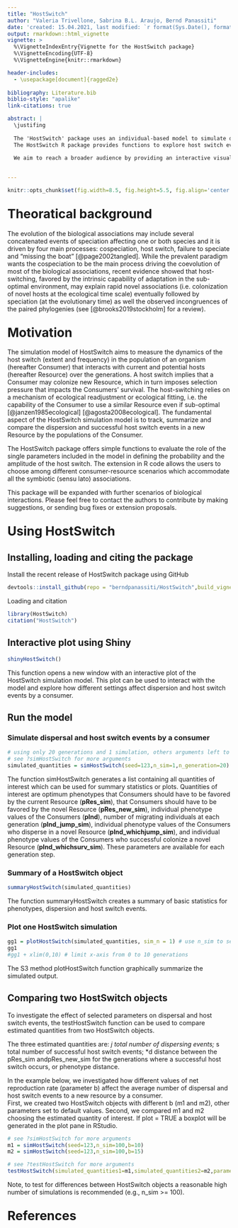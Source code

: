 ---
title: "HostSwitch"
author: "Valeria Trivellone, Sabrina B.L. Araujo, Bernd Panassiti"
date: 'created: 15.04.2021, last modified: `r format(Sys.Date(), format="%d.%m.%Y")`'
output: rmarkdown::html_vignette
vignette: >
  %\VignetteIndexEntry{Vignette for the HostSwitch package}
  %\VignetteEncoding{UTF-8}
  %\VignetteEngine{knitr::rmarkdown}

header-includes:
  - \usepackage[document]{ragged2e}
  
bibliography: Literature.bib
biblio-style: "apalike"
link-citations: true

abstract: |
  \justifing
  
  The 'HostSwitch' package uses an individual-based model to simulate dispersion and host switch events by a consumer. As a consequence od the adaptation to a new resource,the consumer may expand its host range. 
  The HostSwitch R package provides functions to explore host switch events on a novel resource over the time. Based on the Individual-Based Model (IBM) published in Araujo et al. [-@Araujo_2015], the main function of this R package simulates the colonization dynamics of consumers over resources that are randomly offered. The HostSwitch package was implemented by including all functionalities in the original IBM model as well as numerous additions, such as comparison and evaluation of simulations with several customized parameter options and an in-depth description of the parameters in an ecological context.
  
  We aim to reach a broader audience by providing an interactive visualization of the model and linking the theoretical model to real world scenarios. The dataset ("data$parli") provided with  the present package provide a useful series of example with some parameters retrived from the literature.\n\n\n
  

---

<style type="text/css">
h1  {
  margin-top: 1em;
}
h1.title {
  font-size: 38px;
  color: DarkBlue;
  text-align: center;
}

h4.author { /* Header 4 - and the author and data headers use this too  */
    font-size: 18px;
  font-family: "Times New Roman", Times, serif;
  color: Black;
  text-align: center;
}
h4.date { /* Header 4 - and the author and data headers use this too  */
  font-size: 18px;
  font-family: "Times New Roman", Times, serif;
  color: Black;
  text-align: center;
}
</style>




```{r global_options, include=FALSE}
knitr::opts_chunk$set(fig.width=8.5, fig.height=5.5, fig.align='center', warning=FALSE, message=FALSE, cache = T)
```


# Theoratical background

The evolution of the biological associations may include several concatenated events of speciation affecting one or both species and it is driven by four main processes: cospeciation, host switch, failure to speciate and "missing the boat" [@page2002tangled]. While the prevalent paradigm wants the cospeciation to be the main process driving the coevolution of most of the biological associations, recent evidence showed that host-switching, favored by the intrinsic capability of adaptation in the sub-optimal environment, may explain rapid novel associations (i.e. colonization of novel hosts at the ecological time scale) eventually followed by speciation (at the evolutionary time) as well the observed incongruences of the paired phylogenies (see [@brooks2019stockholm] for a review).


# Motivation 

The simulation model of HostSwitch aims to measure the dynamics of the host switch (extent and frequency) in the population of an organism (hereafter Consumer) that interacts with current and potential hosts (hereafter Resource) over the generations. A host switch implies that a Consumer may colonize new Resource, which in turn imposes selection pressure that impacts the Consumers' survival. The host-switching relies on a mechanism of ecological readjustment or ecological fitting, i.e. the capability of the Consumer to use a similar Resource even if sub-optimal [@janzen1985ecological] [@agosta2008ecological]. The fundamental aspect of the HostSwitch simulation model is to track, summarize and compare the dispersion and successful host switch events in a new Resource by the populations of the Consumer.

The HostSwitch package offers simple functions to evaluate the role of the single parameters included in the model in defining the probability and the amplitude of the host switch. The extension in R code allows the users to choose among different consumer-resource scenarios which accommodate all the symbiotic (sensu lato) associations.

This package will be expanded with further scenarios of biological interactions. Please feel free to contact the authors to contribute by making suggestions, or sending bug fixes or extension proposals. 



# Using HostSwitch

## Installing, loading and citing the package

Install the recent release of HostSwitch package using GitHub

```{r, eval=FALSE}
devtools::install_github(repo = "berndpanassiti/HostSwitch",build_vignettes = TRUE)
```

Loading and citation

```{r}
library(HostSwitch)
citation("HostSwitch")
```


## Interactive plot using Shiny
```{r, eval=F}
shinyHostSwitch()
```

This function opens a new window with an interactive plot of the HostSwitch simulation model. This plot can be used to interact with the model and explore how different settings affect dispersion and host switch events by a consumer.

## Run the model
### Simulate dispersal and host switch events by a consumer
```{r}
# using only 20 generations and 1 simulation, others arguments left to default values
# see ?simHostSwitch for more arguments
simulated_quantities = simHostSwitch(seed=123,n_sim=1,n_generation=20) 
```

The function simHostSwitch generates a list containing all quantities of interest which can be used for summary statistics or plots. Quantities of interest are optimum phenotypes that Consumers should have to be favored by the current Resource (**pRes_sim**), that Consumers should have to be favored by the novel Resource (**pRes_new_sim**), individual phenotype values of the Consumers (**pInd**), number of migrating individuals at each generation (**pInd_jump_sim**), individual phenotype values of the Consumers who disperse in a novel Resource (**pInd_whichjump_sim**), and individual phenotype values of the Consumers who successful colonize a novel Resource (**pInd_whichsurv_sim**). These parameters are available for each generation step.


### Summary of a HostSwitch object
```{r}
summaryHostSwitch(simulated_quantities) 
```

The function summaryHostSwitch creates a summary of basic statistics for phenotypes, dispersion and host switch events. 

### Plot one HostSwitch simulation
```{r}
gg1 = plotHostSwitch(simulated_quantities, sim_n = 1) # use n_sim to select a specific simulation
gg1
#gg1 + xlim(0,10) # limit x-axis from 0 to 10 generations
```
The S3 method plotHostSwitch function graphically summarize the simulated output.

## Comparing two HostSwitch objects

To investigate the effect of selected parameters on dispersal and host switch events, the testHostSwitch function can be used to compare estimated quantities from two HostSwitch objects.

The three estimated quantities are: 
*j total number of dispersing events;
*s total number of successful host switch events;
*d distance between the pRes_sim andpRes_new_sim for the generations where a successful host switch occurs, or phenotype distance.

In the example below, we investigated how different values of net reproduction rate (parameter b) affect the average number of dispersal and host switch events to a new resource by a consumer.  
First, we created two HostSwitch objects with different b (m1 and m2), other parameters set to default values. Second, we compared m1 and m2 choosing the estimated quantity of interest. If plot = TRUE a boxplot will be generated in the plot pane in RStudio.
```{r}
# see ?simHostSwitch for more arguments
m1 = simHostSwitch(seed=123,n_sim=100,b=10) 
m2 = simHostSwitch(seed=123,n_sim=100,b=15) 

# see ?testHostSwitch for more arguments
testHostSwitch(simulated_quantities1=m1,simulated_quantities2=m2,parameter="j",test="t",plot=FALSE)
```
Note, to test for differences between HostSwitch objects a reasonable high number of simulations is recommended (e.g., n_sim >= 100).

# References
